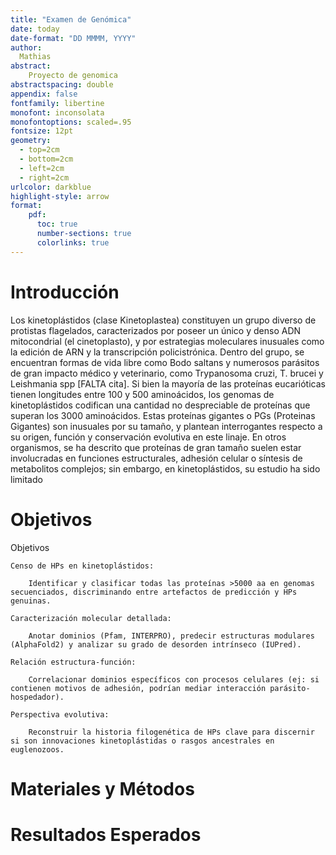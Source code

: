 ```yaml
---
title: "Examen de Genómica"
date: today
date-format: "DD MMMM, YYYY"
author: 
  Mathias
abstract:
    Proyecto de genomica
abstractspacing: double
appendix: false
fontfamily: libertine
monofont: inconsolata
monofontoptions: scaled=.95
fontsize: 12pt
geometry: 
  - top=2cm
  - bottom=2cm
  - left=2cm
  - right=2cm
urlcolor: darkblue
highlight-style: arrow
format: 
    pdf:
      toc: true
      number-sections: true
      colorlinks: true
---
```


# Introducción

Los kinetoplástidos (clase Kinetoplastea) constituyen un grupo diverso de protistas flagelados, caracterizados por poseer un único y denso ADN mitocondrial (el cinetoplasto), y por estrategias moleculares inusuales como la edición de ARN y la transcripción policistrónica. Dentro del grupo, se encuentran formas de vida libre como Bodo saltans y numerosos parásitos de gran impacto médico y veterinario, como Trypanosoma cruzi, T. brucei y Leishmania spp [FALTA cita].
Si bien la mayoría de las proteínas eucarióticas tienen longitudes entre 100 y 500 aminoácidos, los genomas de kinetoplástidos codifican una cantidad no despreciable de proteínas que superan los 3000 aminoácidos. Estas proteínas gigantes o PGs (Proteinas Gigantes) son inusuales por su tamaño, y plantean interrogantes respecto a su origen, función y conservación evolutiva en este linaje. En otros organismos, se ha descrito que proteínas de gran tamaño suelen estar involucradas en funciones estructurales, adhesión celular o síntesis de metabolitos complejos; sin embargo, en kinetoplástidos, su estudio ha sido limitado


# Objetivos

Objetivos

    Censo de HPs en kinetoplástidos:

        Identificar y clasificar todas las proteínas >5000 aa en genomas secuenciados, discriminando entre artefactos de predicción y HPs genuinas.

    Caracterización molecular detallada:

        Anotar dominios (Pfam, INTERPRO), predecir estructuras modulares (AlphaFold2) y analizar su grado de desorden intrínseco (IUPred).

    Relación estructura-función:

        Correlacionar dominios específicos con procesos celulares (ej: si contienen motivos de adhesión, podrían mediar interacción parásito-hospedador).

    Perspectiva evolutiva:

        Reconstruir la historia filogenética de HPs clave para discernir si son innovaciones kinetoplástidas o rasgos ancestrales en euglenozoos.

# Materiales y Métodos

# Resultados Esperados



